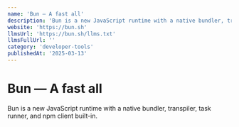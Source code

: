 ```yaml
---
name: 'Bun — A fast all'
description: 'Bun is a new JavaScript runtime with a native bundler, transpiler, task runner, and npm client built-in.'
website: 'https://bun.sh'
llmsUrl: 'https://bun.sh/llms.txt'
llmsFullUrl: ''
category: 'developer-tools'
publishedAt: '2025-03-13'
---
```


# Bun — A fast all

Bun is a new JavaScript runtime with a native bundler, transpiler, task runner, and npm client built-in.
